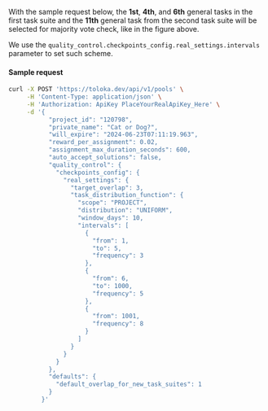 With the sample request below, the **1st**, **4th**, and **6th** general tasks in the first task suite and the **11th** general task from the second task suite will be selected for majority vote check, like in the figure above.

We use the `quality_control.checkpoints_config.real_settings.intervals` parameter to set such scheme.

#### Sample request

```bash
curl -X POST 'https://toloka.dev/api/v1/pools' \
     -H 'Content-Type: application/json' \
     -H 'Authorization: ApiKey PlaceYourRealApiKey_Here' \
     -d '{
           "project_id": "120798",
           "private_name": "Cat or Dog?",
           "will_expire": "2024-06-23T07:11:19.963",
           "reward_per_assignment": 0.02,
           "assignment_max_duration_seconds": 600,
           "auto_accept_solutions": false,
           "quality_control": {
             "checkpoints_config": {
               "real_settings": {
                 "target_overlap": 3,
                 "task_distribution_function": {
                   "scope": "PROJECT",
                   "distribution": "UNIFORM",
                   "window_days": 10,
                   "intervals": [
                     {
                       "from": 1,
                       "to": 5,
                       "frequency": 3
                     },
                     {
                       "from": 6,
                       "to": 1000,
                       "frequency": 5
                     },
                     {
                       "from": 1001,
                       "frequency": 8
                     }
                   ]
                 }
               }
             }
           },
           "defaults": {
             "default_overlap_for_new_task_suites": 1
           }
         }'
```